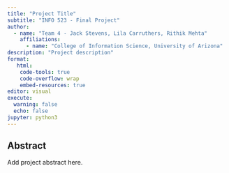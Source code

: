 ```yaml
---
title: "Project Title"
subtitle: "INFO 523 - Final Project"
author: 
  - name: "Team 4 - Jack Stevens, Lila Carruthers, Rithik Mehta"
    affiliations:
      - name: "College of Information Science, University of Arizona"
description: "Project description"
format:
   html:
    code-tools: true
    code-overflow: wrap
    embed-resources: true
editor: visual
execute:
  warning: false
  echo: false
jupyter: python3
---
```


## Abstract

Add project abstract here.
